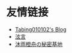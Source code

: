 # 友情链接

- [Tabing010102's Blog](https://blog.gyx.moe)
- [泫言](https://blog.cugxuan.cn)
- [沐雨橙舟の秘密基地](https://mosarin.tech)

